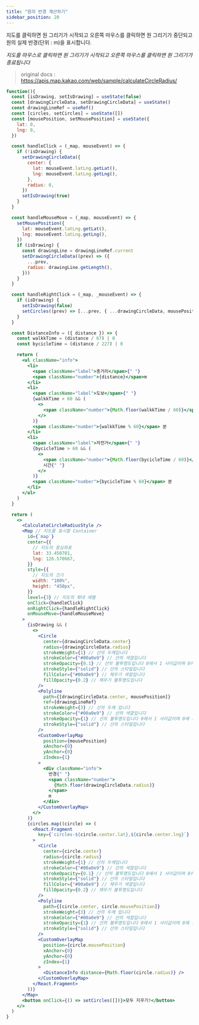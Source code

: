 ```yaml
---
title: "원의 반경 계산하기"
sidebar_position: 20
---
```


지도를 클릭하면 원 그리기가 시작되고 오른쪽 마우스를 클릭하면 원 그리기가 중단되고 원의 실제 반경(단위 : m)을 표시합니다.

_지도를 마우스로 클릭하면 원 그리기가 시작되고_
_오른쪽 마우스를 클릭하면 원 그리기가 종료됩니다_

> original docs : https://apis.map.kakao.com/web/sample/calculateCircleRadius/

```jsx live
function(){
  const [isDrawing, setIsDrawing] = useState(false)
  const [drawingCircleData, setDrawingCircleData] = useState()
  const drawingLineRef = useRef()
  const [circles, setCircles] = useState([])
  const [mousePosition, setMousePosition] = useState({
    lat: 0,
    lng: 0,
  })

  const handleClick = (_map, mouseEvent) => {
    if (!isDrawing) {
      setDrawingCircleData({
        center: {
          lat: mouseEvent.latLng.getLat(),
          lng: mouseEvent.latLng.getLng(),
        },
        radius: 0,
      })
      setIsDrawing(true)
    }
  }

  const handleMouseMove = (_map, mouseEvent) => {
    setMousePosition({
      lat: mouseEvent.latLng.getLat(),
      lng: mouseEvent.latLng.getLng(),
    })
    if (isDrawing) {
      const drawingLine = drawingLineRef.current
      setDrawingCircleData((prev) => ({
        ...prev,
        radius: drawingLine.getLength(),
      }))
    }
  }

  const handleRightClick = (_map, _mouseEvent) => {
    if (isDrawing) {
      setIsDrawing(false)
      setCircles((prev) => [...prev, { ...drawingCircleData, mousePosition }])
    }
  }

  const DistanceInfo = ({ distance }) => {
    const walkkTime = (distance / 67) | 0
    const bycicleTime = (distance / 227) | 0

    return (
      <ul className="info">
        <li>
          <span className="label">총거리</span>{" "}
          <span className="number">{distance}</span>m
        </li>
        <li>
          <span className="label">도보</span>{" "}
          {walkkTime > 60 && (
            <>
              <span className="number">{Math.floor(walkkTime / 60)}</span> 시간{" "}
            </>
          )}
          <span className="number">{walkkTime % 60}</span> 분
        </li>
        <li>
          <span className="label">자전거</span>{" "}
          {bycicleTime > 60 && (
            <>
              <span className="number">{Math.floor(bycicleTime / 60)}</span>{" "}
              시간{" "}
            </>
          )}
          <span className="number">{bycicleTime % 60}</span> 분
        </li>
      </ul>
    )
  }

  return (
    <>
      <CalculateCircleRadiusStyle />
      <Map // 지도를 표시할 Container
        id={`map`}
        center={{
          // 지도의 중심좌표
          lat: 33.450701,
          lng: 126.570667,
        }}
        style={{
          // 지도의 크기
          width: "100%",
          height: "450px",
        }}
        level={3} // 지도의 확대 레벨
        onClick={handleClick}
        onRightClick={handleRightClick}
        onMouseMove={handleMouseMove}
      >
        {isDrawing && (
          <>
            <Circle
              center={drawingCircleData.center}
              radius={drawingCircleData.radius}
              strokeWeight={1} // 선의 두께입니다
              strokeColor={"#00a0e9"} // 선의 색깔입니다
              strokeOpacity={0.1} // 선의 불투명도입니다 0에서 1 사이값이며 0에 가까울수록 투명합니다
              strokeStyle={"solid"} // 선의 스타일입니다
              fillColor={"#00a0e9"} // 채우기 색깔입니다
              fillOpacity={0.2} // 채우기 불투명도입니다
            />
            <Polyline
              path={[drawingCircleData.center, mousePosition]}
              ref={drawingLineRef}
              strokeWeight={3} // 선의 두께 입니다
              strokeColor={"#00a0e9"} // 선의 색깔입니다
              strokeOpacity={1} // 선의 불투명도입니다 0에서 1 사이값이며 0에 가까울수록 투명합니다
              strokeStyle={"solid"} // 선의 스타일입니다
            />
            <CustomOverlayMap
              position={mousePosition}
              xAnchor={0}
              yAnchor={0}
              zIndex={1}
            >
              <div className="info">
                반경{" "}
                <span className="number">
                  {Math.floor(drawingCircleData.radius)}
                </span>
                m
              </div>
            </CustomOverlayMap>
          </>
        )}
        {circles.map((circle) => (
          <React.Fragment
            key={`circles-${circle.center.lat},${circle.center.lng}`}
          >
            <Circle
              center={circle.center}
              radius={circle.radius}
              strokeWeight={1} // 선의 두께입니다
              strokeColor={"#00a0e9"} // 선의 색깔입니다
              strokeOpacity={0.1} // 선의 불투명도입니다 0에서 1 사이값이며 0에 가까울수록 투명합니다
              strokeStyle={"solid"} // 선의 스타일입니다
              fillColor={"#00a0e9"} // 채우기 색깔입니다
              fillOpacity={0.2} // 채우기 불투명도입니다
            />
            <Polyline
              path={[circle.center, circle.mousePosition]}
              strokeWeight={3} // 선의 두께 입니다
              strokeColor={"#00a0e9"} // 선의 색깔입니다
              strokeOpacity={1} // 선의 불투명도입니다 0에서 1 사이값이며 0에 가까울수록 투명합니다
              strokeStyle={"solid"} // 선의 스타일입니다
            />
            <CustomOverlayMap
              position={circle.mousePosition}
              xAnchor={0}
              yAnchor={0}
              zIndex={1}
            >
              <DistanceInfo distance={Math.floor(circle.radius)} />
            </CustomOverlayMap>
          </React.Fragment>
        ))}
      </Map>
      <button onClick={() => setCircles([])}>모두 지우기!</button>
    </>
  )
}
```
